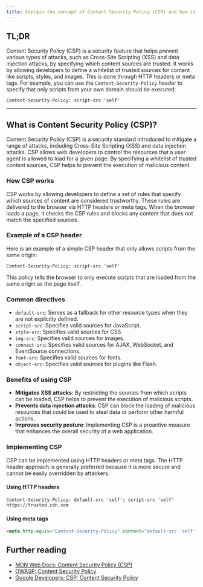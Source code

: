 ```yaml
---
title: Explain the concept of Content Security Policy (CSP) and how it enhances security.
---
```


## TL;DR

Content Security Policy (CSP) is a security feature that helps prevent various types of attacks, such as Cross-Site Scripting (XSS) and data injection attacks, by specifying which content sources are trusted. It works by allowing developers to define a whitelist of trusted sources for content like scripts, styles, and images. This is done through HTTP headers or meta tags. For example, you can use the `Content-Security-Policy` header to specify that only scripts from your own domain should be executed:

```http
Content-Security-Policy: script-src 'self'
```

---

## What is Content Security Policy (CSP)?

Content Security Policy (CSP) is a security standard introduced to mitigate a range of attacks, including Cross-Site Scripting (XSS) and data injection attacks. CSP allows web developers to control the resources that a user agent is allowed to load for a given page. By specifying a whitelist of trusted content sources, CSP helps to prevent the execution of malicious content.

### How CSP works

CSP works by allowing developers to define a set of rules that specify which sources of content are considered trustworthy. These rules are delivered to the browser via HTTP headers or meta tags. When the browser loads a page, it checks the CSP rules and blocks any content that does not match the specified sources.

### Example of a CSP header

Here is an example of a simple CSP header that only allows scripts from the same origin:

```http
Content-Security-Policy: script-src 'self'
```

This policy tells the browser to only execute scripts that are loaded from the same origin as the page itself.

### Common directives

- `default-src`: Serves as a fallback for other resource types when they are not explicitly defined.
- `script-src`: Specifies valid sources for JavaScript.
- `style-src`: Specifies valid sources for CSS.
- `img-src`: Specifies valid sources for images.
- `connect-src`: Specifies valid sources for AJAX, WebSocket, and EventSource connections.
- `font-src`: Specifies valid sources for fonts.
- `object-src`: Specifies valid sources for plugins like Flash.

### Benefits of using CSP

- **Mitigates XSS attacks**: By restricting the sources from which scripts can be loaded, CSP helps to prevent the execution of malicious scripts.
- **Prevents data injection attacks**: CSP can block the loading of malicious resources that could be used to steal data or perform other harmful actions.
- **Improves security posture**: Implementing CSP is a proactive measure that enhances the overall security of a web application.

### Implementing CSP

CSP can be implemented using HTTP headers or meta tags. The HTTP header approach is generally preferred because it is more secure and cannot be easily overridden by attackers.

#### Using HTTP headers

```http
Content-Security-Policy: default-src 'self'; script-src 'self' https://trusted.cdn.com
```

#### Using meta tags

```html
<meta http-equiv="Content-Security-Policy" content="default-src 'self'; script-src 'self' https://trusted.cdn.com">
```

## Further reading

- [MDN Web Docs: Content Security Policy (CSP)](https://developer.mozilla.org/en-US/docs/Web/HTTP/CSP)
- [OWASP: Content Security Policy](https://owasp.org/www-project-secure-headers/#content-security-policy)
- [Google Developers: CSP: Content Security Policy](https://developers.google.com/web/fundamentals/security/csp)

